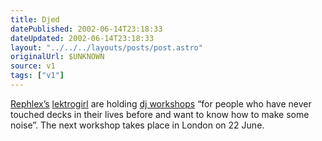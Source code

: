 ```yaml
---
title: Djed
datePublished: 2002-06-14T23:18:33
dateUpdated: 2002-06-14T23:18:33
layout: "../../../layouts/posts/post.astro"
originalUrl: $UNKNOWN
source: v1
tags: ["v1"]
---
```


[Rephlex&#8217;s][1] [lektrogirl][2] are holding [dj workshops][3] &#8220;for people who have never touched decks in their lives before and want to know how to make some noise&#8221;. The next workshop takes place in London on 22 June.

[1]: http://www.rephlex.com/ "Rephlex Records"
[2]: http://www.lektrogirl.com/ "lektrogirl"
[3]: http://www.last-nite.biz/ "lektrogirl's DJ Workshops"
